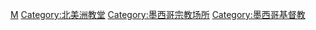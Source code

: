 [[Category:各国教堂|M]]
[[Category:北美洲教堂|Category:北美洲教堂]]
[[Category:墨西哥宗教场所|Category:墨西哥宗教场所]]
[[Category:墨西哥基督教|Category:墨西哥基督教]]